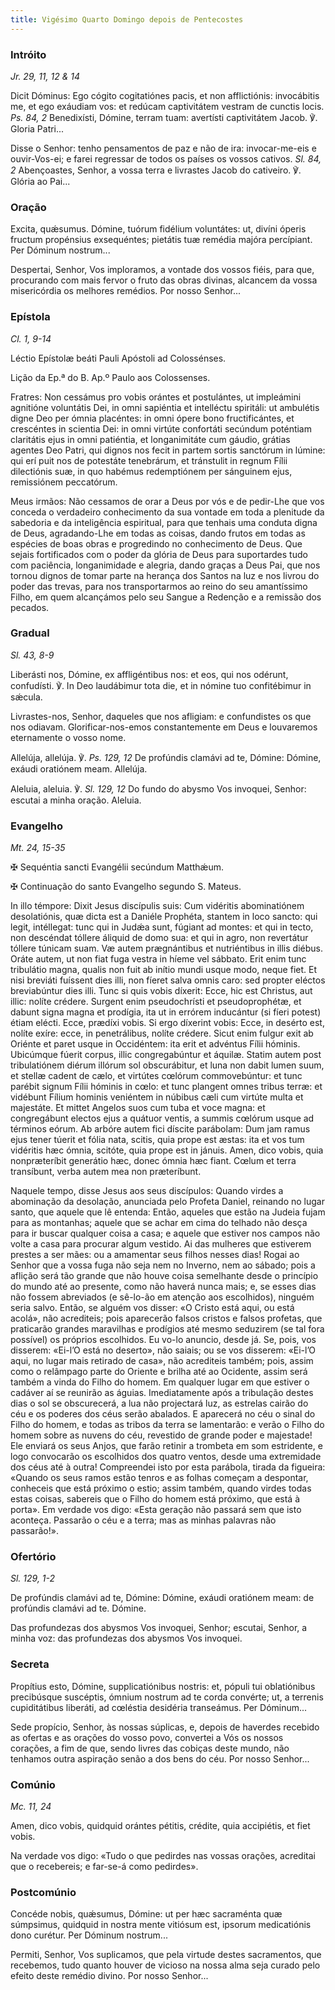 ```yaml
---
title: Vigésimo Quarto Domingo depois de Pentecostes
---
```


### Intróito

<em>Jr. 29, 11, 12 & 14</em>

<div class="side-by-side not-content">

Dicit Dóminus: Ego cógito cogitatiónes pacis, et non afflictiónis: invocábitis me, et ego exáudiam vos: et redúcam captivitátem vestram de cunctis locis. <em>Ps. 84, 2</em> Benedixísti, Dómine, terram tuam: avertísti captivitátem Jacob. ℣. Gloria Patri...

Disse o Senhor: tenho pensamentos de paz e não de ira: invocar-me-eis e ouvir-Vos-ei; e farei regressar de todos os países os vossos cativos. <em>Sl. 84, 2</em> Abençoastes, Senhor, a vossa terra e livrastes Jacob do cativeiro. ℣. Glória ao Pai...

</div>

### Oração

<div class="side-by-side not-content">

Excita, quǽsumus. Dómine, tuórum fidélium voluntátes: ut, divíni óperis fructum propénsius exsequéntes; pietátis tuæ remédia majóra percípiant. Per Dóminum nostrum...

Despertai, Senhor, Vos imploramos, a vontade dos vossos fiéis, para que, procurando com mais fervor o fruto das obras divinas, alcancem da vossa misericórdia os melhores remédios. Por nosso Senhor...

</div>

### Epístola

<em>Cl. 1, 9-14</em>

<div class="side-by-side not-content">

Léctio Epístolæ beáti Pauli Apóstoli ad Colossénses.

Lição da Ep.ª do B. Ap.º Paulo aos Colossenses.

Fratres: Non cessámus pro vobis orántes et postulántes, ut impleámini agnitióne voluntátis Dei, in omni sapiéntia et intelléctu spiritáli: ut ambulétis digne Deo per ómnia placéntes: in omni ópere bono fructificántes, et crescéntes in scientia Dei: in omni virtúte confortáti secúndum poténtiam claritátis ejus in omni patiéntia, et longanimitáte cum gáudio, grátias agentes Deo Patri, qui dignos nos fecit in partem sortis sanctórum in lúmine: qui erí puit nos de potestáte tenebrárum, et tránstulit in regnum Fílii dilectiónis suæ, in quo habémus redemptiónem per sánguinem ejus, remissiónem peccatórum.

Meus irmãos: Não cessamos de orar a Deus por vós e de pedir-Lhe que vos conceda o verdadeiro conhecimento da sua vontade em toda a plenitude da sabedoria e da inteligência espiritual, para que tenhais uma conduta digna de Deus, agradando-Lhe em todas as coisas, dando frutos em todas as espécies de boas obras e progredindo no conhecimento de Deus. Que sejais fortificados com o poder da glória de Deus para suportardes tudo com paciência, longanimidade e alegria, dando graças a Deus Pai, que nos tornou dignos de tomar parte na herança dos Santos na luz e nos livrou do poder das trevas, para nos transportarmos ao reino do seu amantíssimo Filho, em quem alcançámos pelo seu Sangue a Redenção e a remissão dos pecados.

</div>

### Gradual

<em>Sl. 43, 8-9</em>

<div class="side-by-side not-content">

Liberásti nos, Dómine, ex affligéntibus nos: et eos, qui nos odérunt, confudísti. ℣. In Deo laudábimur tota die, et in nómine tuo confitébimur in sǽcula.

Livrastes-nos, Senhor, daqueles que nos afligiam: e confundistes os que nos odiavam. Glorificar-nos-emos constantemente em Deus e louvaremos eternamente o vosso nome.

Allelúja, allelúja. ℣. <em>Ps. 129, 12</em> De profúndis clamávi ad te, Dómine: Dómine, exáudi oratiónem meam. Allelúja.

Aleluia, aleluia. ℣. <em>Sl. 129, 12</em> Do fundo do abysmo Vos invoquei, Senhor: escutai a minha oração. Aleluia.

</div>

### Evangelho

<em>Mt. 24, 15-35</em>

<div class="side-by-side not-content">

<span class="cross text-red-500">✠</span> Sequéntia sancti Evangélii secúndum Matthǽum.

<span class="cross text-red-500">✠</span> Continuação do santo Evangelho segundo S. Mateus.

In illo témpore: Dixit Jesus discípulis suis: Cum vidéritis abominatiónem desolatiónis, quæ dicta est a Daniéle Prophéta, stantem in loco sancto: qui legit, intéllegat: tunc qui in Judǽa sunt, fúgiant ad montes: et qui in tecto, non descéndat tóllere áliquid de domo sua: et qui in agro, non revertátur tóllere túnicam suam. Væ autem prægnántibus et nutriéntibus in illis diébus. Oráte autem, ut non fiat fuga vestra in híeme vel sábbato. Erit enim tunc tribulátio magna, qualis non fuit ab inítio mundi usque modo, neque fiet. Et nisi breviáti fuíssent dies illi, non fíeret salva omnis caro: sed propter eléctos breviabúntur dies illi. Tunc si quis vobis díxerit: Ecce, hic est Christus, aut illic: nolíte crédere. Surgent enim pseudochrísti et pseudoprophétæ, et dabunt signa magna et prodígia, ita ut in errórem inducántur (si fíeri potest) étiam elécti. Ecce, prædíxi vobis. Si ergo díxerint vobis: Ecce, in desérto est, nolíte exíre: ecce, in penetrálibus, nolíte crédere. Sicut enim fulgur exit ab Oriénte et paret usque in Occidéntem: ita erit et advéntus Fílii hóminis. Ubicúmque fúerit corpus, illic congregabúntur et áquilæ. Statim autem post tribulatiónem diérum illórum sol obscurábitur, et luna non dabit lumen suum, et stellæ cadent de cælo, et virtútes cœlórum commovebúntur: et tunc parébit signum Fílii hóminis in cœlo: et tunc plangent omnes tribus terræ: et vidébunt Fílium hominis veniéntem in núbibus cæli cum virtúte multa et majestáte. Et mittet Angelos suos cum tuba et voce magna: et congregábunt electos ejus a quátuor ventis, a summis cœlórum usque ad términos eórum. Ab arbóre autem fici díscite parábolam: Dum jam ramus ejus tener túerit et fólia nata, scitis, quia prope est æstas: ita et vos tum vidéritis hæc ómnia, scitóte, quia prope est in jánuis. Amen, dico vobis, quia nonpræteríbit generátio hæc, donec ómnia hæc fiant. Cœlum et terra transíbunt, verba autem mea non præteríbunt.

Naquele tempo, disse Jesus aos seus discípulos: Quando virdes a abominação da desolação, anunciada pelo Profeta Daniel, reinando no lugar santo, que aquele que lê entenda: Então, aqueles que estão na Judeia fujam para as montanhas; aquele que se achar em cima do telhado não desça para ir buscar qualquer coisa a casa; e aquele que estiver nos campos não volte a casa para procurar algum vestido. Ai das mulheres que estiverem prestes a ser mães: ou a amamentar seus filhos nesses dias! Rogai ao Senhor que a vossa fuga não seja nem no Inverno, nem ao sábado; pois a aflição será tão grande que não houve coisa semelhante desde o princípio do mundo até ao presente, como não haverá nunca mais; e, se esses dias não fossem abreviados (e sê-lo-ão em atenção aos escolhidos), ninguém seria salvo. Então, se alguém vos disser: «O Cristo está aqui, ou está acolá», não acrediteis; pois aparecerão falsos cristos e falsos profetas, que praticarão grandes maravilhas e prodígios até mesmo seduzirem (se tal fora possível) os próprios escolhidos. Eu vo-lo anuncio, desde já. Se, pois, vos disserem: «Ei-l’O está no deserto», não saiais; ou se vos disserem: «Ei-l’O aqui, no lugar mais retirado de casa», não acrediteis também; pois, assim como o relâmpago parte do Oriente e brilha até ao Ocidente, assim será também a vinda do Filho do homem. Em qualquer lugar em que estiver o cadáver aí se reunirão as águias. Imediatamente após a tribulação destes dias o sol se obscurecerá, a lua não projectará luz, as estrelas cairão do céu e os poderes dos céus serão abalados. E aparecerá no céu o sinal do Filho do homem, e todas as tribos da terra se lamentarão: e verão o Filho do homem sobre as nuvens do céu, revestido de grande poder e majestade! Ele enviará os seus Anjos, que farão retinir a trombeta em som estridente, e logo convocarão os escolhidos dos quatro ventos, desde uma extremidade dos céus até à outra! Compreendei isto por esta parábola, tirada da figueira: «Quando os seus ramos estão tenros e as folhas começam a despontar, conheceis que está próximo o estio; assim também, quando virdes todas estas coisas, sabereis que o Filho do homem está próximo, que está à porta». Em verdade vos digo: «Esta geração não passará sem que isto aconteça. Passarão o céu e a terra; mas as minhas palavras não passarão!».

</div>

### Ofertório

<em>Sl. 129, 1-2</em>

<div class="side-by-side not-content">

De profúndis clamávi ad te, Dómine: Dómine, exáudi oratiónem meam: de profúndis clamávi ad te. Dómine.

Das profundezas dos abysmos Vos invoquei, Senhor; escutai, Senhor, a minha voz: das profundezas dos abysmos Vos invoquei.

</div>

### Secreta

<div class="side-by-side not-content">

Propítius esto, Dómine, supplicatiónibus nostris: et, pópuli tui oblatiónibus precibúsque suscéptis, ómnium nostrum ad te corda convérte; ut, a terrenis cupiditátibus liberáti, ad cœléstia desidéria transeámus. Per Dóminum...

Sede propício, Senhor, às nossas súplicas, e, depois de haverdes recebido as ofertas e as orações do vosso povo, convertei a Vós os nossos corações, a fim de que, sendo livres das cobiças deste mundo, não tenhamos outra aspiração senão a dos bens do céu. Por nosso Senhor...

</div>

### Comúnio

<em>Mc. 11, 24</em>

<div class="side-by-side not-content">

Amen, dico vobis, quidquid orántes pétitis, crédite, quia accipiétis, et fiet vobis.

Na verdade vos digo: «Tudo o que pedirdes nas vossas orações, acreditai que o recebereis; e far-se-á como pedirdes».

</div>

### Postcomúnio

<div class="side-by-side not-content">

Concéde nobis, quǽsumus, Dómine: ut per hæc sacraménta quæ súmpsimus, quidquid in nostra mente vitiósum est, ipsorum medicatiónis dono curétur. Per Dóminum nostrum...

Permiti, Senhor, Vos suplicamos, que pela virtude destes sacramentos, que recebemos, tudo quanto houver de vicioso na nossa alma seja curado pelo efeito deste remédio divino. Por nosso Senhor...

</div>
